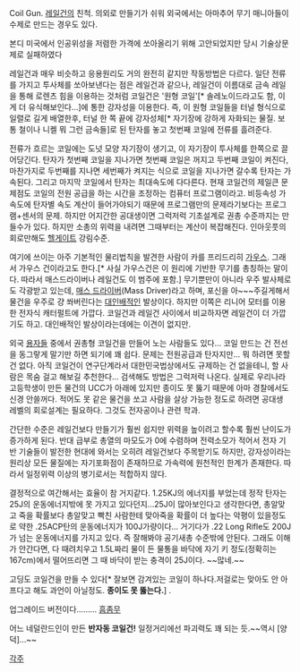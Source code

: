 Coil Gun. [[레일건]]의 친척. 의외로 만들기가 쉬워 외국에서는 아마추어 무기 매니아들이 수제로 만드는 경우도 있다.

본디 미국에서 인공위성을 저렴한 가격에 쏘아올리기 위해 고안되었지만 당시 기술상문제로 실패하였다

레일건과 매우 비슷하고 응용원리도 거의 완전히 같지만 작동방법은 다르다. 일단 전류를 가지고 투사체를 쏘아보낸다는 점은 레일건과 같으나, 레일건이 이름대로 금속 레일을 통해 로렌츠 힘을 이용하는 것처럼 코일건은 '원형 코일'[* 솔레노이드라고도 함, 이게 더 유식해보인다…]에 통한 강자성을 이용한다. 즉, 이 원형 코일들을 터널 형식으로 일렬로 길게 배열한후, 터널 한 쪽 끝에 강자성체[* 자기장에 강하게 자화되는 물질. 보통 철이나 니켈 뭐 그런 금속들]로 된 탄자를 놓고 첫번째 코일에 전류를 흘려준다. 

전류가 흐르는 코일에는 도넛 모양 자기장이 생기고, 이 자기장이 투사체를 한쪽으로 끌어당긴다. 탄자가 첫번째 코일을 지나가면 첫번째 코일은 꺼지고 두번째 코일이 켜진다, 마찬가지로 두번째를 지나면 세번째가 켜지는 식으로 코일을 지나가면 갈수록 탄자는 가속된다. 그리고 마지막 코일에서 탄자는 최대속도에 다다른다. 현재 코일건의 제일큰 문제점도 코일의 전원 공급을 하는 시간을 조정하는 컴퓨터 프로그램이라고. 비등속성 가속도에 탄자별 속도 계산이 들어가야되기 때문에 프로그램만의 문제라기보다는 프로그램+센서의 문제. 하지만 어지간한 공대생이면 그럭저럭 기초설계로 권총 수준까지는 만들수가 있다. 하지만 소총의 위력을 내려면 그때부터는 계산이 복잡해진다. 인아웃풋의 회로만해도 [[헬게이트]] 강림수준.

여기에 쓰이는 아주 기본적인 물리법칙을 발견한 사람이 카를 프리드리히 [[가우스]]. 그래서 가우스 건이라고도 한다.[* 사실 가우스건은 이 원리에 기반한 무기를 총칭하는 말이다. 따라서 매스드라이버나 레일건도 이 범주에 포함.] 무기뿐만이 아니라 우주 발사체로도 각광받고 있는데, [[매스 드라이버]](Mass Driver)라고 하며, 포신을 아~~~주길게해서 물건을 우주로 걍 쏴버린다는 [[대인배]]적인 발상이다. 하지만 이쪽은 리니어 모터를 이용한 전자식 캐터펄트에 가깝다. 코일건과 레일건 사이에서 비교하자면 레일건이 더 가깝기도 하고. 대인배적인 발상이라는데에는 이견이 없지만.

외국 [[용자]]들 중에서 권총형 코일건을 만들어 노는 사람들도 있다… 코일 만드는 건 전선을 동그랗게 말기만 하면 되기에 꽤 쉽다. 문제는 전원공급과 탄자지만… 뭐 하려면 못할건 없다. 아직 코일건이 연구단계라서 대한민국법상에서도 규제하는 건 없을테니, 할 사람은 목숨 걸고 해보길 추천한다… 검색해도 방법은 그럭저럭 나온다. 실제로 우리나라 고등학생이 만든 물건의 UCC가 아래에 있지만 종이도 못 뚫기 때문에 아마 경찰에서도 신경 안쓸꺼다. 적어도 못 같은 물건을 쏘고 사람을 살상 가능한 정도로 하려면 공대생 레벨의 회로설계는 필요하다. 그것도 전자공이나 관련 학과.

간단한 수준은 레일건보다 만들기가 훨씬 쉽지만 위력을 높이려고 할수록 훨씬 난이도가 증가하게 된다. 반대 급부로 총열의 마모도가 0에 수렴하며 전력소모가 적어서 전자 기반 기술들이 발전한 현대에 와서는 오히려 레일건보다 주목받기도 하지만, 강자성이라는 원리상 모든 물질에는 자기포화점이 존재하므로 가속력에 원천적인 한계가 존재한다. 따라서 일정위력 이상의 병기로서는 적합하지 않다.  

결정적으로 여간해서는 효율이 참 거지같다. 1.25KJ의 에너지를 부었는데 정작 탄자는 25J의 운동에너지밖에 못 가지고 있다던지…25J이 많아보인다고 생각한다면, 총알맞고 죽을 확률보다 총알맞고 빡친 사람한테 맞아죽을 확률이 더 높다는 악평이 있을정도로 약한 .25ACP탄의 운동에너지가 100J가량이다... 거기다가 .22 Long Rifle도 200J가 넘는 운동에너지를 가지고 있다. 즉 잘해봐야 공기새총 수준밖에 안된다. 그래도 이해가 안간다면, 다 때려치우고 1.5L짜리 물이 든 물통을 바닥에 자기 키 정도(정확히는 167cm)에서 떨어뜨리면 그 때 바닥이 받는 충격이 25J이다. ~~많네.~~

{{{#!html
<object width='500' height='408'><param name='movie' value='http://serviceapi.nmv.naver.com/flash/NFPlayer.swf?vid=41D8BE05C2D7CF44FB0ED96732A009E527A9&outKey=05e7a04d0ffe3cc132ff2320a3a16879d4f4a8c14f3d3fa979672e92aee40809a0a0dad269d23caba25d1db6bfaa8bae' /><param name='wmode' value='transparent' /><embed src='http://serviceapi.nmv.naver.com/flash/NFPlayer.swf?vid=41D8BE05C2D7CF44FB0ED96732A009E527A9&outKey=05e7a04d0ffe3cc132ff2320a3a16879d4f4a8c14f3d3fa979672e92aee40809a0a0dad269d23caba25d1db6bfaa8bae' wmode='transparent' width='500' height='408' type='application/x-shockwave-flash' /></object>
}}}
고딩도 코일건을 만들 수 있다[* 잘보면 감겨있는 코일이 하나다.저걸로는 맞아도 안 아프다고 해도 과언이 아닐정도. '''종이도 못 뚫는다.'''] .

{{{#!html
<object classid='clsid:d27cdb6e-ae6d-11cf-96b8-444553540000' codebase='http://download.macromedia.com/pub/shockwave/cabs/flash/swflash.cab#version=9,0,0,0'  id='NFPlayer17626' width='500' height='408'><param name='movie' value='http://serviceapi.nmv.naver.com/flash/NFPlayer.swf?vid=1CA75DB175D2ED10DB3C4F3D181E67D1BF1E&outKey=V126b223305d8dd40bb7124e10033cb9032cf19a54c66f65e9ccf24e10033cb9032cf' /><param name='wmode' value='transparent' /><param name='allowScriptAccess' value='always' /><param name='allowFullScreen' value='true' /><embed src='http://serviceapi.nmv.naver.com/flash/NFPlayer.swf?vid=1CA75DB175D2ED10DB3C4F3D181E67D1BF1E&outKey=V126b223305d8dd40bb7124e10033cb9032cf19a54c66f65e9ccf24e10033cb9032cf' wmode='transparent' width='500' height='408' allowScriptAccess='always' name='NFPlayer17626' id='NFPlayer17626' allowFullScreen='true' type='application/x-shockwave-flash' /></object>
}}}
업그레이드 버전이다……… [[흠좀무]]

{{{#!html
<object classid='clsid:d27cdb6e-ae6d-11cf-96b8-444553540000' codebase='http://download.macromedia.com/pub/shockwave/cabs/flash/swflash.cab#version=9,0,0,0'  id='NFPlayer17626' width='500' height='408'><param name='movie' value='http://serviceapi.nmv.naver.com/flash/NFPlayer.swf?vid=A39D5A85D84762691D0C13E7211D0E5E2BF2&outKey=V124e8f0069e3ca1a9c3662c86d2fe852a4fdb0d513ab7a22923362c86d2fe852a4fd' /><param name='wmode' value='transparent' /><param name='allowScriptAccess' value='always' /><param name='allowFullScreen' value='true' /><embed src='http://serviceapi.nmv.naver.com/flash/NFPlayer.swf?vid=A39D5A85D84762691D0C13E7211D0E5E2BF2&outKey=V124e8f0069e3ca1a9c3662c86d2fe852a4fdb0d513ab7a22923362c86d2fe852a4fd' wmode='transparent' width='500' height='408' allowScriptAccess='always' name='NFPlayer17626' id='NFPlayer17626' allowFullScreen='true' type='application/x-shockwave-flash' /></object>
}}}
어느 네덜란드인이 만든 '''반자동 코일건!''' 일정거리에선 파괴력도 꽤 되는 듯.~~역시 [양덕]…~~

[[각주]]

